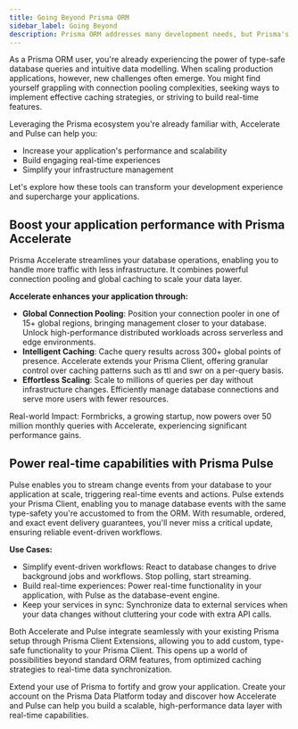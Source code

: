 ```yaml
---
title: Going Beyond Prisma ORM
sidebar_label: Going Beyond
description: Prisma ORM addresses many development needs, but Prisma's additional products like Accelerate and Pulse can further enhance performance and real-time capabilities.
---
```


As a Prisma ORM user, you're already experiencing the power of type-safe database queries and intuitive data modelling. When scaling production applications, however, new challenges often emerge. You might find yourself grappling with connection pooling complexities, seeking ways to implement effective caching strategies, or striving to build real-time features.

Leveraging the Prisma ecosystem you're already familiar with, Accelerate and Pulse can help you:

- Increase your application's performance and scalability
- Build engaging real-time experiences
- Simplify your infrastructure management

Let's explore how these tools can transform your development experience and supercharge your applications.

## Boost your application performance with Prisma Accelerate

Prisma Accelerate streamlines your database operations, enabling you to handle more traffic with less infrastructure. It combines powerful connection pooling and global caching to scale your data layer.

**Accelerate enhances your application through:**

- **Global Connection Pooling**: Position your connection pooler in one of 15+ global regions, bringing management closer to your database. Unlock high-performance distributed workloads across serverless and edge environments.
- **Intelligent Caching**: Cache query results across 300+ global points of presence. Accelerate extends your Prisma Client, offering granular control over caching patterns such as ttl and swr on a per-query basis.
- **Effortless Scaling**: Scale to millions of queries per day without infrastructure changes. Efficiently manage database connections and serve more users with fewer resources.

Real-world Impact: Formbricks, a growing startup, now powers over 50 million monthly queries with Accelerate, experiencing significant performance gains.

## Power real-time capabilities with Prisma Pulse

Pulse enables you to stream change events from your database to your application at scale, triggering real-time events and actions. Pulse extends your Prisma Client, enabling you to manage database events with the same type-safety you're accustomed to from the ORM. With resumable, ordered, and exact event delivery guarantees, you'll never miss a critical update, ensuring reliable event-driven workflows.

**Use Cases:**

- Simplify event-driven workflows: React to database changes to drive background jobs and workflows. Stop polling, start streaming.
- Build real-time experiences: Power real-time functionality in your application, with Pulse as the database-event engine.
- Keep your services in sync: Synchronize data to external services when your data changes without cluttering your code with extra API calls.

Both Accelerate and Pulse integrate seamlessly with your existing Prisma setup through Prisma Client Extensions, allowing you to add custom, type-safe functionality to your Prisma Client. This opens up a world of possibilities beyond standard ORM features, from optimized caching strategies to real-time data synchronization.

Extend your use of Prisma to fortify and grow your application. Create your account on the Prisma Data Platform today and discover how Accelerate and Pulse can help you build a scalable, high-performance data layer with real-time capabilities.